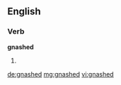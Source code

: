 ==English==
===Verb===
'''gnashed'''
# {{past of|[[gnash]]}}

[[de:gnashed]]
[[mg:gnashed]]
[[vi:gnashed]]